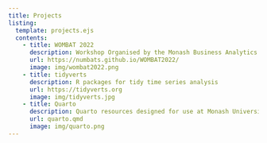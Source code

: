 ```yaml
---
title: Projects
listing:
  template: projects.ejs
  contents:
    - title: WOMBAT 2022
      description: Workshop Organised by the Monash Business Analytics Team 2022 Communicating with Data
      url: https://numbats.github.io/WOMBAT2022/
      image: img/wombat2022.png
    - title: tidyverts
      description: R packages for tidy time series analysis
      url: https://tidyverts.org
      image: img/tidyverts.jpg
    - title: Quarto
      description: Quarto resources designed for use at Monash University
      url: quarto.qmd
      image: img/quarto.png
---
```

